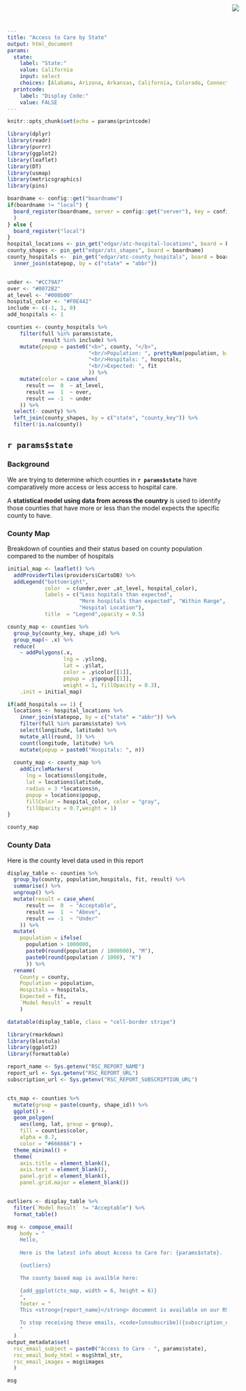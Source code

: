 ```yaml
---
title: "Access to Care by State"
output: html_document
params:
  state:
    label: "State:"
    value: California
    input: select
    choices: [Alabama, Arizona, Arkansas, California, Colorado, Connecticut, Delaware, District of Columbia, Florida, Georgia, Hawaii, Idaho, Illinois, Indiana, Iowa, Kansas, Kentucky, Louisiana, Maine, Maryland, Massachusetts, Michigan, Minnesota, Mississippi, Missouri, Montana, Nebraska, Nevada, New Hampshire, New Jersey, New Mexico, New York, North Carolina, North Dakota, Ohio, Oklahoma, Oregon, Pennsylvania, Rhode Island, South Carolina, South Dakota, Tennessee, Texas, Utah, Vermont, Virginia, Washington, West Virginia, Wisconsin, Wyoming]
  printcode:
    label: "Display Code:"
    value: FALSE
---
```


<img src="RStudio1.png" style="position:absolute;top:10px;right:200px;" />

```r
knitr::opts_chunk$set(echo = params$printcode)

library(dplyr)
library(readr)
library(purrr)
library(ggplot2)
library(leaflet)
library(DT)
library(usmap)
library(metricsgraphics)
library(pins)

boardname <- config::get("boardname")
if(boardname != "local") {
  board_register(boardname, server = config::get("server"), key = config::get("key")
  )
} else {
  board_register("local")  
}
hospital_locations <- pin_get("edgar/atc-hospital-locations", board = boardname) 
county_shapes <- pin_get("edgar/atc_shapes", board = boardname)
county_hospitals <-  pin_get("edgar/atc-county_hospitals", board = boardname) %>%
  inner_join(statepop, by = c("state" = "abbr")) 


under <- "#CC79A7"
over <- "#0072B2"
at_level <- "#008b00"
hospital_color <- "#F0E442"
include <- c(-1, 1, 0)
add_hospitals <- 1

counties <- county_hospitals %>% 
    filter(full %in% params$state,
           result %in% include) %>%
    mutate(popup = paste0("<b>", county, "</b>",
                          "<br/>Population: ", prettyNum(population, big.mark = ","), 
                          "<br/>Hospitals: ", hospitals,
                          "<br/>Expected: ", fit
                          )) %>%  
    mutate(color = case_when(
      result ==  0  ~ at_level,
      result ==  1  ~ over,
      result == -1  ~ under
    )) %>%
  select(- county) %>%
  left_join(county_shapes, by = c("state", "county_key")) %>%
  filter(!is.na(county))

```

## `r params$state`

### Background


We are trying to determine which counties in **`r params$state`** have comparatively more access or less access to hospital care.

A **statistical model using data from across the country** is used to identify those counties that have more or less than the model expects the specific county to have.

### County Map

Breakdown of counties and their status based on county population compared to the number of hospitals


```r

initial_map <- leaflet() %>%
  addProviderTiles(providers$CartoDB) %>%
  addLegend("bottomright", 
            color  = c(under,over ,at_level, hospital_color), 
            labels = c("Less hopitals than expected",
                       "More hospitals than expected", "Within Range", 
                       "Hospital Location"), 
            title  = "Legend",opacity = 0.5)

county_map <- counties %>%
  group_by(county_key, shape_id) %>%
  group_map(~ .x) %>%
  reduce(
    ~ addPolygons(.x, 
                  lng = .y$long, 
                  lat = .y$lat, 
                  color = .y$color[[1]], 
                  popup = .y$popup[[1]],
                  weight = 1, fillOpacity = 0.3), 
    .init = initial_map)  

if(add_hospitals == 1) {
  locations <- hospital_locations %>%
    inner_join(statepop, by = c("state" = "abbr")) %>%
    filter(full %in% params$state) %>%
    select(longitude, latitude) %>%
    mutate_all(round, 3) %>%
    count(longitude, latitude) %>%
    mutate(popup = paste0("Hospitals: ", n))
  
  county_map <- county_map %>%
    addCircleMarkers(
      lng = locations$longitude, 
      lat = locations$latitude,
      radius = 3 *locations$n,
      popup = locations$popup,
      fillColor = hospital_color, color = "gray", 
      fillOpacity = 0.7,weight = 1)
} 

county_map  
```

### County Data

Here is the county level data used in this report


```r
display_table <- counties %>%
  group_by(county, population,hospitals, fit, result) %>%
  summarise() %>%
  ungroup() %>%
  mutate(result = case_when(
      result ==  0  ~ "Acceptable",
      result ==  1  ~ "Above",
      result == -1  ~ "Under"
    )) %>%
  mutate(
    population = ifelse(
      population > 1000000, 
      paste0(round(population / 1000000), "M"),
      paste0(round(population / 1000), "K")
      )) %>%
  rename(
    County = county,
    Population = population,
    Hospitals = hospitals,
    Expected = fit,
    `Model Result` = result
    ) 

datatable(display_table, class = "cell-border stripe")
```

```r
library(rmarkdown)
library(blastula)
library(ggplot2)
library(formattable)

report_name <- Sys.getenv("RSC_REPORT_NAME")
report_url <- Sys.getenv("RSC_REPORT_URL")  
subscription_url <- Sys.getenv("RSC_REPORT_SUBSCRIPTION_URL")


cts_map <- counties %>%
  mutate(group = paste(county, shape_id)) %>%
  ggplot() +
  geom_polygon(
    aes(long, lat, group = group), 
    fill = counties$color,
    alpha = 0.7,
    color = "#666666") +
  theme_minimal() +
  theme(
    axis.title = element_blank(), 
    axis.text = element_blank(), 
    panel.grid = element_blank(),
    panel.grid.major = element_blank()) 


outliers <- display_table %>%
  filter(`Model Result` != "Acceptable") %>%
  format_table()

msg <- compose_email(
    body = "
    Hello,
    
    Here is the latest info about Access to Care for: {params$state}.

    {outliers}

    The county based map is availble here: 

    {add_ggplot(cts_map, width = 6, height = 6)}
    ",
    footer = "
    This <strong>{report_name}</strong> document is available on our RStudio Connect server [here]({report_url}).

    To stop receiving these emails, <code>[unsubscribe]({subscription_url})</code>.
    "
  )
output_metadata$set(
  rsc_email_subject = paste0("Access to Care - ", params$state),
  rsc_email_body_html = msg$html_str, 
  rsc_email_images = msg$images
  )

msg
```
